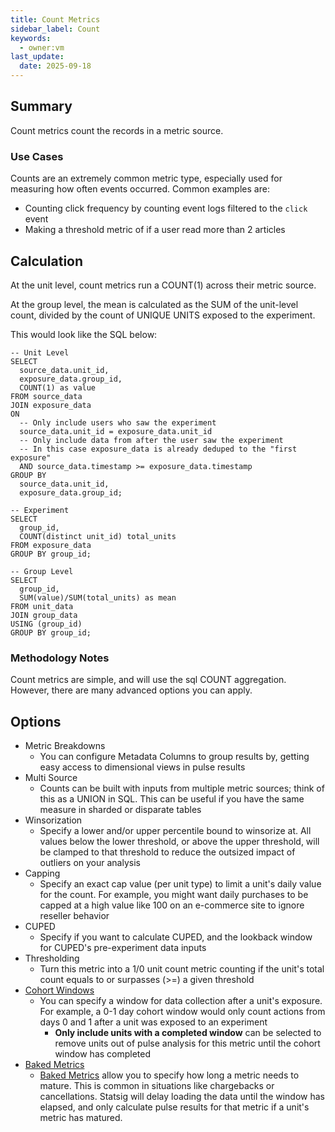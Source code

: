 ```yaml
---
title: Count Metrics
sidebar_label: Count
keywords:
  - owner:vm
last_update:
  date: 2025-09-18
---
```


## Summary

Count metrics count the records in a metric source.

### Use Cases

Counts are an extremely common metric type, especially used for measuring how often events occurred. Common examples are:

- Counting click frequency by counting event logs filtered to the `click` event
- Making a threshold metric of if a user read more than 2 articles

## Calculation

At the unit level, count metrics run a COUNT(1) across their metric source.

At the group level, the mean is calculated as the SUM of the unit-level count, divided by the count of UNIQUE UNITS exposed to the experiment.

This would look like the SQL below:

```
-- Unit Level
SELECT
  source_data.unit_id,
  exposure_data.group_id,
  COUNT(1) as value
FROM source_data
JOIN exposure_data
ON
  -- Only include users who saw the experiment
  source_data.unit_id = exposure_data.unit_id
  -- Only include data from after the user saw the experiment
  -- In this case exposure_data is already deduped to the "first exposure"
  AND source_data.timestamp >= exposure_data.timestamp
GROUP BY
  source_data.unit_id,
  exposure_data.group_id;

-- Experiment
SELECT
  group_id,
  COUNT(distinct unit_id) total_units
FROM exposure_data
GROUP BY group_id;

-- Group Level
SELECT
  group_id,
  SUM(value)/SUM(total_units) as mean
FROM unit_data
JOIN group_data
USING (group_id)
GROUP BY group_id;
```

### Methodology Notes

Count metrics are simple, and will use the sql COUNT aggregation. However, there are many advanced options you can apply.

## Options

- Metric Breakdowns
  - You can configure Metadata Columns to group results by, getting easy access to dimensional views in pulse results
- Multi Source
  - Counts can be built with inputs from multiple metric sources; think of this as a UNION in SQL. This can be useful if you have the same measure in sharded or disparate tables
- Winsorization
  - Specify a lower and/or upper percentile bound to winsorize at. All values below the lower threshold, or above the upper threshold, will be clamped to that threshold to reduce the outsized impact of outliers on your analysis
- Capping
  - Specify an exact cap value (per unit type) to limit a unit's daily value for the count. For example, you might want daily purchases to be capped at a high value like 100 on an e-commerce site to ignore reseller behavior
- CUPED
  - Specify if you want to calculate CUPED, and the lookback window for CUPED's pre-experiment data inputs
- Thresholding
  - Turn this metric into a 1/0 unit count metric counting if the unit's total count equals to or surpasses (>=) a given threshold
- [Cohort Windows]()
  - You can specify a window for data collection after a unit's exposure. For example, a 0-1 day cohort window would only count actions from days 0 and 1 after a unit was exposed to an experiment
    - **Only include units with a completed window** can be selected to remove units out of pulse analysis for this metric until the cohort window has completed
- [Baked Metrics]()
  - [Baked Metrics]() allow you to specify how long a metric needs to mature. This is common in situations like chargebacks or cancellations. Statsig will delay loading the data until the window has elapsed, and only calculate pulse results for that metric if a unit's metric has matured.
